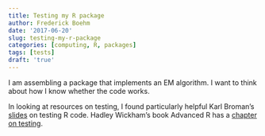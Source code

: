 ```yaml
---
title: Testing my R package
author: Frederick Boehm
date: '2017-06-20'
slug: testing-my-r-package
categories: [computing, R, packages]
tags: [tests]
draft: 'true'
---
```


I am assembling a package that implements an EM algorithm. I want to think about how I know whether the code works.

In looking at resources on testing, I found particularly helpful Karl Broman's [slides](http://kbroman.org/Tools4RR/assets/lectures/09_testdebug_withnotes.pdf) on testing R code. Hadley Wickham's book Advanced R has a [chapter on testing](http://r-pkgs.had.co.nz/tests.html).